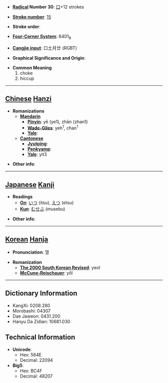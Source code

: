 * '''[[Wiktionary:Chinese radical index| Radical]] Number 30''': [[Wiktionary:Chinese radical index 口|口]]+12 strokes

* '''[[Wiktionary:Chinese total strokes index|Stroke number]]''': [[Wiktionary:Chinese total strokes index 15|15]]

* '''Stroke order''': 

* '''[[Wiktionary:Chinese four corner index|Four-Corner System]]''': 6401<sub>8</sub>

* '''[[Wiktionary:Chinese Cangjie index|Cangjie input]]''': 口土月廿 (RGBT)

* '''Graphical Significance and Origin''': 

* '''Common Meaning'''
*#choke
*# hiccup


----

== [[Chinese]] [[Hanzi]] ==

* '''Romanizations'''
** '''[[Mandarin]]'''
*** '''[[Pinyin]]''': yē (ye1), zhān (zhan1)
*** '''[[Wade-Giles]]''': yeh<sup>1</sup>, chan<sup>1</sup>
*** '''[[Yale]]''': 
** '''[[Cantonese]]'''
*** '''[[Jyutping]]''':
*** '''[[Penkyamp]]''': 
*** '''[[Yale]]''': yit3

* '''Other info''': 

----

== [[Japanese]] [[Kanji]] ==

* '''Readings'''
** '''[[On]]''': [[いつ]] (itsu), [[えつ]] (etsu)
** '''[[Kun]]''': [[むせぶ]] (musebu)

* '''Other info''':  

----

== [[Korean]] [[Hanja]] ==

* '''Pronunciation''': 열

* '''Romanization'''
** '''[[The 2000 South Korean Revised Romanization|The 2000 South Korean Revised]]''': yeol
** '''[[McCune-Reischauer]]''': yŏl

----

== Dictionary Information ==

* KangXi: 0208.280
* Morobashi: 04307
* Dae Jaweon: 0431.200
* Hanyu Da Zidian: 10681.030

== Technical Information ==

* '''Unicode''':
** Hex: 564E
** Decimal: 22094
* '''Big5''':
** Hex: BC4F
** Decimal: 48207